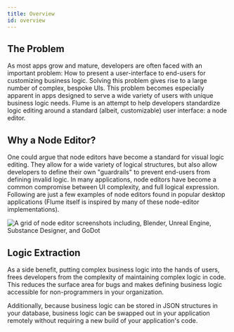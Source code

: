 ```yaml
---
title: Overview
id: overview
---
```


## The Problem

As most apps grow and mature, developers are often faced with an important problem: How to present a user-interface to end-users for customizing business logic. Solving this problem gives rise to a large number of complex, bespoke UIs. This problem becomes especially apparent in apps designed to serve a wide variety of users with unique business logic needs. Flume is an attempt to help developers standardize logic editing around a standard (albeit, customizable) user interface: a node editor.

## Why a Node Editor?

One could argue that node editors have become a standard for visual logic editing. They allow for a wide variety of logical structures, but also allow developers to define their own "guardrails" to prevent end-users from defining invalid logic. In many applications, node editors have become a common compromise between UI complexity, and full logical expression. Following are just a few examples of node editors found in popular desktop applications (Flume itself is inspired by many of these node-editor implementations).

![A grid of node editor screenshots including, Blender, Unreal Engine, Substance Designer, and GoDot](/img/example_editors.png)

## Logic Extraction

As a side benefit, putting complex business logic into the hands of users, frees developers from the complexity of maintaining complex logic in code. This reduces the surface area for bugs and makes defining business logic accessible for non-programmers in your organization.

Additionally, because business logic can be stored in JSON structures in your database, business logic can be swapped out in your application remotely without requiring a new build of your application's code.
